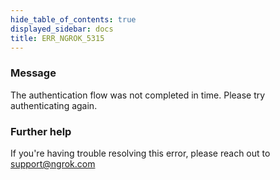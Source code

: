 ```yaml
---
hide_table_of_contents: true
displayed_sidebar: docs
title: ERR_NGROK_5315
---
```


### Message

The authentication flow was not completed in time. Please try authenticating again.

<ErrorDetails />

### Further help

If you're having trouble resolving this error, please reach out to [support@ngrok.com](mailto:support@ngrok.com?subject=Help%20with%20ERR_NGROK_5315)
